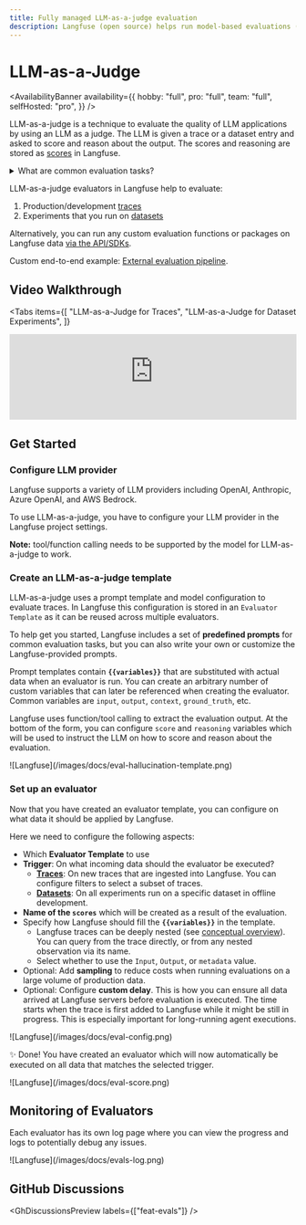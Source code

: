 ```yaml
---
title: Fully managed LLM-as-a-judge evaluation
description: Langfuse (open source) helps run model-based evaluations (llm-as-a-judge) on production data to monitor and improve LLMs applications.
---
```


# LLM-as-a-Judge

<AvailabilityBanner
  availability={{
    hobby: "full",
    pro: "full",
    team: "full",
    selfHosted: "pro",
  }}
/>

LLM-as-a-judge is a technique to evaluate the quality of LLM applications by using an LLM as a judge. The LLM is given a trace or a dataset entry and asked to score and reason about the output. The scores and reasoning are stored as [scores](/docs/scores/data-model) in Langfuse.

<details>
<summary>What are common evaluation tasks?</summary>

LLM-as-a-judge evaluation tasks can be very use-case-specific. Common tasks for which Langfuse provides prebuilt prompts are:

- Hallucination
- Helpfulness
- Relevance
- Toxicity
- Correctness
- Contextrelevance
- Contextcorrectness
- Conciseness

</details>

LLM-as-a-judge evaluators in Langfuse help to evaluate:

1. Production/development [traces](/docs/tracing)
2. Experiments that you run on [datasets](/docs/datasets)

<Callout type="info">

Alternatively, you can run any custom evaluation functions or packages on Langfuse data [via the API/SDKs](/docs/scores/custom).

Custom end-to-end example: [External evaluation pipeline](/docs/scores/external-evaluation-pipelines).

</Callout>

## Video Walkthrough

<Tabs
  items={[
    "LLM-as-a-Judge for Traces",
    "LLM-as-a-Judge for Dataset Experiments",
  ]}
>
  <Tab>
    <CloudflareVideo
      videoId="c2debc8ad9e9df71d56f813510ffdf80"
      aspectRatio={16 / 9}
      title="Model-based Evaluations in Langfuse"
      posterStartTime={137}
    />
  </Tab>
  <Tab>
    <iframe
      width="100%"
      className="aspect-[16/9] rounded-lg border mt-10 w-full"
      src="https://www.youtube-nocookie.com/embed/JOGMn5nqCSM?si=9-Et0tKtOYffyvru"
      title="YouTube video player"
      frameborder="0"
      allow="accelerometer; autoplay; clipboard-write; encrypted-media; gyroscope; picture-in-picture; web-share"
      referrerpolicy="strict-origin-when-cross-origin"
      allowFullScreen
    ></iframe>
  </Tab>
</Tabs>

## Get Started

<Steps>

### Configure LLM provider

Langfuse supports a variety of LLM providers including OpenAI, Anthropic, Azure OpenAI, and AWS Bedrock.

To use LLM-as-a-judge, you have to configure your LLM provider in the Langfuse project settings.

**Note:** tool/function calling needs to be supported by the model for LLM-as-a-judge to work.

### Create an LLM-as-a-judge template

LLM-as-a-judge uses a prompt template and model configuration to evaluate traces. In Langfuse this configuration is stored in an `Evaluator Template` as it can be reused across multiple evaluators.

To help get you started, Langfuse includes a set of **predefined prompts** for common evaluation tasks, but you can also write your own or customize the Langfuse-provided prompts.

Prompt templates contain **`{{variables}}`** that are substituted with actual data when an evaluator is run. You can create an arbitrary number of custom variables that can later be referenced when creating the evaluator. Common variables are `input`, `output`, `context`, `ground_truth`, etc.

Langfuse uses function/tool calling to extract the evaluation output. At the bottom of the form, you can configure `score` and `reasoning` variables which will be used to instruct the LLM on how to score and reason about the evaluation.

<Frame border>![Langfuse](/images/docs/eval-hallucination-template.png)</Frame>

### Set up an evaluator

Now that you have created an evaluator template, you can configure on what data it should be applied by Langfuse.

Here we need to configure the following aspects:

- Which **Evaluator Template** to use
- **Trigger**: On what incoming data should the evaluator be executed?
  - [**Traces**](/docs/tracing): On new traces that are ingested into Langfuse. You can configure filters to select a subset of traces.
  - [**Datasets**](/docs/datasets): On all experiments run on a specific dataset in offline development.
- **Name of the `scores`** which will be created as a result of the evaluation.
- Specify how Langfuse should fill the **`{{variables}}`** in the template.
  - Langfuse traces can be deeply nested (see [conceptual overview](/docs/tracing)). You can query from the trace directly, or from any nested observation via its name.
  - Select whether to use the `Input`, `Output`, or `metadata` value.
- Optional: Add **sampling** to reduce costs when running evaluations on a large volume of production data.
- Optional: Configure **custom delay**. This is how you can ensure all data arrived at Langfuse servers before evaluation is executed. The time starts when the trace is first added to Langfuse while it might be still in progress. This is especially important for long-running agent executions.

<Frame border>![Langfuse](/images/docs/eval-config.png)</Frame>

</Steps>

<Callout type="info">

✨ Done! You have created an evaluator which will now automatically be executed on all data that matches the selected trigger.

<Frame border className="max-w-lg">
  ![Langfuse](/images/docs/eval-score.png)
</Frame>

</Callout>

## Monitoring of Evaluators

Each evaluator has its own log page where you can view the progress and logs to potentially debug any issues.

<Frame border className="max-w-lg">
  ![Langfuse](/images/docs/evals-log.png)
</Frame>

## GitHub Discussions


<GhDiscussionsPreview labels={["feat-evals"]} />
